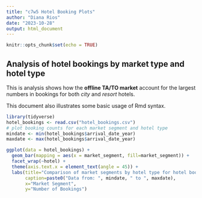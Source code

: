 ```yaml
---
title: "c7w5 Hotel Booking Plots"
author: "Diana Rios"
date: "2023-10-28"
output: html_document
---
```


```r
knitr::opts_chunk$set(echo = TRUE)
```

## Analysis of hotel bookings by market type and hotel type

This is analysis shows how the **offline TA/TO market** account for the largest numbers in bookings for both *city* and *resort* hotels.  

This document also illustrates some basic usage of Rmd syntax.

```r
library(tidyverse)
hotel_bookings <- read.csv("hotel_bookings.csv")
# plot booking counts for each market segment and hotel type
mindate <- min(hotel_bookings$arrival_date_year)
maxdate <- max(hotel_bookings$arrival_date_year)

ggplot(data = hotel_bookings) +
  geom_bar(mapping = aes(x = market_segment, fill=market_segment)) +
  facet_wrap(~hotel) +
  theme(axis.text.x = element_text(angle = 45)) +
  labs(title="Comparison of market segments by hotel type for hotel bookings",
       caption=paste0("Data from: ", mindate, " to ", maxdate),
       x="Market Segment",
       y="Number of Bookings")
```




